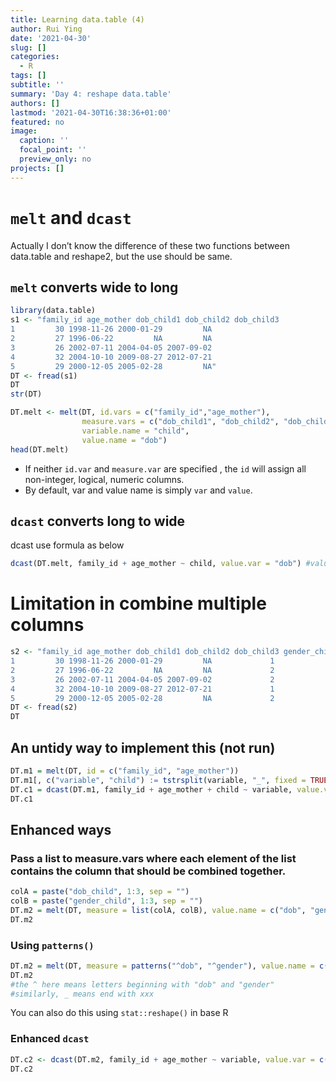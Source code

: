 ```yaml
---
title: Learning data.table (4)
author: Rui Ying
date: '2021-04-30'
slug: []
categories:
  - R
tags: []
subtitle: ''
summary: 'Day 4: reshape data.table'
authors: []
lastmod: '2021-04-30T16:38:36+01:00'
featured: no
image:
  caption: ''
  focal_point: ''
  preview_only: no
projects: []
---
```


# `melt` and `dcast`

Actually I don't know the difference of these two functions between data.table and reshape2, but the use should be same.

## `melt` converts wide to long

```r
library(data.table)
s1 <- "family_id age_mother dob_child1 dob_child2 dob_child3
1         30 1998-11-26 2000-01-29         NA
2         27 1996-06-22         NA         NA
3         26 2002-07-11 2004-04-05 2007-09-02
4         32 2004-10-10 2009-08-27 2012-07-21
5         29 2000-12-05 2005-02-28         NA"
DT <- fread(s1)
DT
str(DT)

DT.melt <- melt(DT, id.vars = c("family_id","age_mother"),
                measure.vars = c("dob_child1", "dob_child2", "dob_child3"),
                variable.name = "child",
                value.name = "dob")
head(DT.melt)
```

- If neither `id.var` and `measure.var` are specified , the `id` will assign all non-integer, logical, numeric columns.
- By default, var and value name is simply `var` and `value`.

## `dcast` converts long to wide

dcast use formula as below
```r
dcast(DT.melt, family_id + age_mother ~ child, value.var = "dob") #value.var is the variable to fill all cells
```
# Limitation in combine multiple columns
```r
s2 <- "family_id age_mother dob_child1 dob_child2 dob_child3 gender_child1 gender_child2 gender_child3
1         30 1998-11-26 2000-01-29         NA             1             2            NA
2         27 1996-06-22         NA         NA             2            NA            NA
3         26 2002-07-11 2004-04-05 2007-09-02             2             2             1
4         32 2004-10-10 2009-08-27 2012-07-21             1             1             1
5         29 2000-12-05 2005-02-28         NA             2             1            NA"
DT <- fread(s2)
DT
```


## An untidy way to implement this (not run)
```r
DT.m1 = melt(DT, id = c("family_id", "age_mother"))
DT.m1[, c("variable", "child") := tstrsplit(variable, "_", fixed = TRUE)] #I don't even understand this weird function tstrsplit
DT.c1 = dcast(DT.m1, family_id + age_mother + child ~ variable, value.var = "value")
DT.c1
```

## Enhanced ways

### Pass a list to measure.vars where each element of the list contains the column that should be combined together.
```r
colA = paste("dob_child", 1:3, sep = "")
colB = paste("gender_child", 1:3, sep = "")
DT.m2 = melt(DT, measure = list(colA, colB), value.name = c("dob", "gender")) #notice the measure paramter instead of measure.var
DT.m2
```

### Using `patterns()`
```r
DT.m2 = melt(DT, measure = patterns("^dob", "^gender"), value.name = c("dob", "gender"))
DT.m2
#the ^ here means letters beginning with "dob" and "gender"
#similarly, _ means end with xxx
```

You can also do this using `stat::reshape()` in base R

### Enhanced `dcast`

```r
DT.c2 <- dcast(DT.m2, family_id + age_mother ~ variable, value.var = c("dob", "gender") )
DT.c2
```
### 

